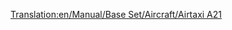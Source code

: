 [[Translation:en/Manual/Base Set/Aircraft/Airtaxi A21]]

{{fr/Manual/Base Set/Aircraft/Avion|Nom=Airtaxi A21
|Coût=41 015 (82 030)
|Vitesse=947 km/h (592 MPH)
|Entretien=6 609 (13 218)
|Conception=1973
|Vie=24
|Capacité=260 passagers & 30 sacs de courrier
|Description=Le premier avion Airtaxi/Airbus. Assez correct.
|Réalité=[https://www.wikipedia.org/wiki/fr:Airbus A300 Airbus A300]
}}